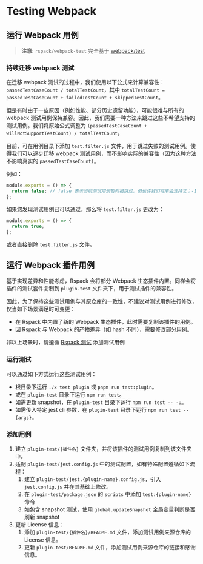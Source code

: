 # Testing Webpack

## 运行 Webpack 用例

> **注意**: `rspack/webpack-test` 完全基于 [webpack/test](https://github.com/webpack/webpack/tree/main/test)

### **持续迁移 webpack 测试**

在迁移 webpack 测试的过程中，我们使用以下公式来计算兼容性：`passedTestCaseCount / totalTestCount`，其中 `totalTestCount = passedTestCaseCount + failedTestCount + skippedTestCount`。

但是有时由于一些原因（例如性能、部分历史遗留功能），可能很难与所有的 webpack 测试用例保持兼容。因此，我们需要一种方法来跳过这些不希望支持的测试用例。我们将原始公式调整为 `(passedTestCaseCount + willNotSupportTestCount) / totalTestCount`。

目前，可在用例目录下添加 `test.filter.js` 文件，用于跳过失败的测试用例。使得我们可以逐步迁移 webpack 测试用例，而不影响实际的兼容性（因为这种方法不影响真实的 `passedTestCaseCount`）。

例如：

```javascript title="test.filter.js"
module.exports = () => {
  return false; // false 表示当前测试用例暂时被跳过，但也许我们将来会支持它；-1 表示我们不希望兼容这个测试用例，这与 `willNotSupportTest` 相关。
};
```

如果您发现测试用例已可以通过，那么将 `test.filter.js` 更改为：

```javascript title="test.filter.js"
module.exports = () => {
  return true;
};
```

或者直接删除 `test.filter.js` 文件。

## 运行 Webpack 插件用例

基于实现差异和性能考虑，Rspack 会将部分 Webpack 生态插件内置。同样会将插件的测试套件复制到 `plugin-test` 文件夹下，用于测试插件的兼容性。

因此，为了保持这些测试用例与其原仓库的一致性，不建议对测试用例进行修改，仅当如下场景满足时可变更：

- 在 Rspack 中内置了新的 Webpack 生态插件，此时需要复制该插件的用例。
- 因 Rspack 与 Webpack 的产物差异（如 hash 不同），需要修改部分用例。

非以上场景时，请遵循 [Rspack 测试](./testing-rspack) 添加测试用例

### 运行测试

可以通过如下方式运行这些测试用例：

- 根目录下运行 `./x test plugin` 或 `pnpm run test:plugin`。
- 或在 `plugin-test` 目录下运行 `npm run test`。
- 如需更新 snapshot，在 `plugin-test` 目录下运行 `npm run test -- -u`。
- 如需传入特定 jest cli 参数，在 `plugin-test` 目录下运行 `npm run test -- {args}`。

### 添加用例

1. 建立 `plugin-test/{插件名}` 文件夹，并将该插件的测试用例复制到该文件夹中。
2. 适配 `plugin-test/jest.config.js` 中的测试配置，如有特殊配置遵循如下流程：
   1. 建立 `plugin-test/jest.{plugin-name}.config.js`，引入 `jest.config.js` 并在其基础上修改。
   2. 在 `plugin-test/package.json` 的 `scripts` 中添加 `test:{plugin-name}` 命令
   3. 如包含 snapshot 测试，使用 `global.updateSnapshot` 全局变量判断是否刷新 snapshot
3. 更新 License 信息：
   1. 添加 `plugin-test/{插件名}/README.md` 文件，添加测试用例来源仓库的 License 信息。
   2. 更新 `plugin-test/README.md` 文件，添加测试用例来源仓库的链接和感谢信息。
